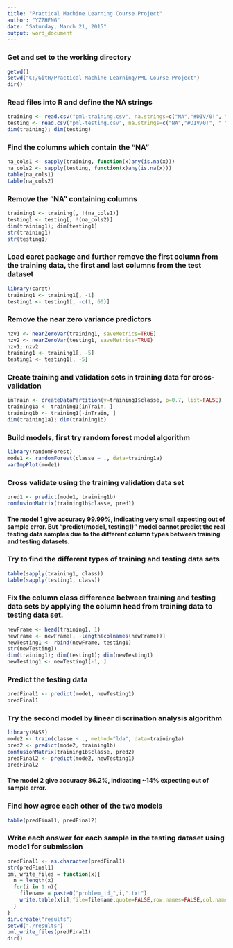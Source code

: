 ```yaml
---
title: "Practical Machine Learning Course Project"
author: "YZZHENG"
date: "Saturday, March 21, 2015"
output: word_document
---
```


### Get and set to the working directory

```r
getwd()
setwd("C:/GitH/Practical Machine Learning/PML-Course-Project")
dir()
```

### Read files into R and define the NA strings

```r
training <- read.csv("pml-training.csv", na.strings=c("NA","#DIV/0!", " "))
testing <- read.csv("pml-testing.csv", na.strings=c("NA","#DIV/0!", " "))
dim(training); dim(testing)
```

### Find the columns which contain the "NA"

```r
na_cols1 <- sapply(training, function(x)any(is.na(x)))
na_cols2 <- sapply(testing, function(x)any(is.na(x)))
table(na_cols1)
table(na_cols2)
```

### Remove the "NA" containing columns

```r
training1 <- training[, !(na_cols1)]
testing1 <- testing[, !(na_cols2)]
dim(training1); dim(testing1)
str(training1)
str(testing1)
```

### Load caret package and further remove the first column from the training data, the first and last columns from the test dataset

```r
library(caret)
training1 <- training1[, -1]
testing1 <- testing1[, -c(1, 60)]
```

### Remove the near zero variance predictors

```r
nzv1 <- nearZeroVar(training1, saveMetrics=TRUE)
nzv2 <- nearZeroVar(testing1, saveMetrics=TRUE)
nzv1; nzv2
training1 <- training1[, -5]
testing1 <- testing1[, -5]
```

### Create training and validation sets in training data for cross-validation

```r
inTrain <- createDataPartition(y=training1$classe, p=0.7, list=FALSE)
training1a <- training1[inTrain, ]
training1b <- training1[-inTrain, ]
dim(training1a); dim(training1b)
```

### Build models, first try random forest model algorithm

 ```r
library(randomForest)
mode1 <- randomForest(classe ~ ., data=training1a)
varImpPlot(mode1)
```

### Cross validate using the training validation data set

```r
pred1 <- predict(mode1, training1b)
confusionMatrix(training1b$classe, pred1)
```
#### The model 1 give accuracy 99.99%, indicating very small expecting out of sample error. But "predict(mode1, testing1)" model cannot predict the real testing data samples due to the different column types between training and testing datasets.

### Try to find the different types of training and testing data sets

```r
table(sapply(training1, class))
table(sapply(testing1, class))
```

### Fix the column class difference between training and testing data sets by applying the column head from training data to testing data set.

```r
newFrame <- head(training1, 1)
newFrame <- newFrame[, -length(colnames(newFrame))]
newTesting1 <- rbind(newFrame, testing1)
str(newTesting1)
dim(training1); dim(testing1); dim(newTesting1)
newTesting1 <- newTesting1[-1, ]
```

### Predict the testing data

```r
predFinal1 <- predict(mode1, newTesting1)
predFinal1
```

### Try the second model by linear discrination analysis algorithm

```r
library(MASS)
mode2 <- train(classe ~ ., method="lda", data=training1a)
pred2 <- predict(mode2, training1b)
confusionMatrix(training1b$classe, pred2)
predFinal2 <- predict(mode2, newTesting1)
predFinal2
```
#### The model 2 give accuracy 86.2%, indicating ~14% expecting out of sample error.

### Find how agree each other of the two models

```r
table(predFinal1, predFinal2)
```

### Write each answer for each sample in the testing dataset using mode1 for submission

```r
predFinal1 <- as.character(predFinal1)
str(predFinal1)
pml_write_files = function(x){
  n = length(x)
  for(i in 1:n){
    filename = paste0("problem_id_",i,".txt")
    write.table(x[i],file=filename,quote=FALSE,row.names=FALSE,col.names=FALSE)
  }
}
dir.create("results")
setwd("./results")
pml_write_files(predFinal1)
dir()
```
